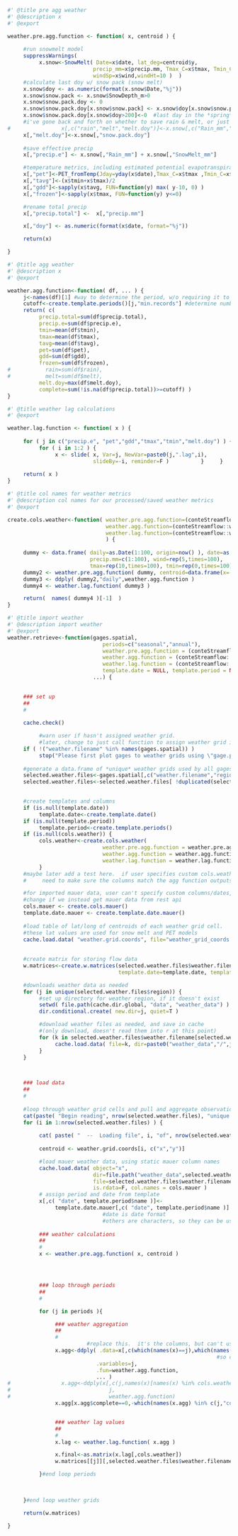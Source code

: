 ```r
#' @title pre agg weather 
#' @description x 
#' @export

weather.pre.agg.function <- function( x, centroid ) {
     
     #run snowmelt model
     suppressWarnings(
          x.snow<-SnowMelt( Date=x$date, lat_deg=centroid$y,
                           precip_mm=x$precip.mm, Tmax_C=x$tmax, Tmin_C=x$tmin,
                           windSp=x$wind,windHt=10 )  )
     #calculate last doy w/ snow pack (snow melt)
     x.snow$doy <- as.numeric(format(x.snow$Date,"%j"))
     x.snow$snow.pack <- x.snow$SnowDepth_m>0
     x.snow$snow.pack.doy <- 0
     x.snow$snow.pack.doy[x.snow$snow.pack] <- x.snow$doy[x.snow$snow.pack]
     x.snow$snow.pack.doy[x.snow$doy>200]<-0  #last day in the *spring* for which there is some snow pack
     #i've gone back and forth on whether to save rain & melt, or just effective precip
#                x[,c("rain","melt","melt.doy")]<-x.snow[,c("Rain_mm","SnowMelt_mm", "snow.pack.doy")]
     x[,"melt.doy"]<-x.snow[,"snow.pack.doy"]
     
     #save effective precip
     x[,"precip.e"] <- x.snow[,"Rain_mm"] + x.snow[,"SnowMelt_mm"]

     #temperature metrics, including estimated potential evapotranspiration and gdd
     x[,"pet"]<-PET_fromTemp(Jday=yday(x$date),Tmax_C=x$tmax ,Tmin_C=x$tmin, lat_radians=centroid$y*pi/180)
     x[,"tavg"]<-(x$tmin+x$tmax)/2
     x[,"gdd"]<-sapply(x$tavg, FUN=function(y) max( y-10, 0) )
     x[,"frozen"]<-sapply(x$tmax, FUN=function(y) y<=0) 

     #rename total precip
     x[,"precip.total"] <-  x[,"precip.mm"]

     x[,"doy"] <- as.numeric(format(x$date, format="%j"))

     return(x)

}
```



```r
#' @title agg weather 
#' @description x 
#' @export

weather.agg.function<-function( df, ... ) {
     j<-names(df)[1] #way to determine the period, w/o requiring it to be passed as parameter, so only one paramter is needed
     cutoff<-create.template.periods()[j,"min.records"] #determine number of records for this periods to be considered "complete"
     return( c(
          precip.total=sum(df$precip.total),
          precip.e=sum(df$precip.e),
          tmin=mean(df$tmin),
          tmax=mean(df$tmax),
          tavg=mean(df$tavg),
          pet=sum(df$pet),
          gdd=sum(df$gdd),
          frozen=sum(df$frozen),
#           rain=sum(df$rain),
#           melt=sum(df$melt),
          melt.doy=max(df$melt.doy),
          complete=sum(!is.na(df$precip.total))>=cutoff) )
}

```

```r
#' @title weather lag calculations
#' @export

weather.lag.function <- function( x ) {
     
     for ( j in c("precip.e", "pet","gdd","tmax","tmin","melt.doy") ) {          
          for ( i in 1:2 ) {    
               x <- slide( x, Var=j, NewVar=paste0(j,".lag",i),
                           slideBy=-i, reminder=F )          }     }
     
     return( x )
}

```



```r
#' @title col names for weather metrics
#' @description col names for our processed/saved weather metrics
#' @export

create.cols.weather<-function( weather.pre.agg.function=(conteStreamflow::weather.pre.agg.function),
                               weather.agg.function=(conteStreamflow::weather.agg.function),
                               weather.lag.function=(conteStreamflow::weather.lag.function)
                               ) {
     
     dummy <- data.frame( daily=as.Date(1:100, origin=now() ), date=as.Date(1:10, origin=now() ),
                          precip.mm=c(1:100), wind=rep(5,times=100), 
                          tmax=rep(10,times=100), tmin=rep(0,times=100) )
     dummy2 <- weather.pre.agg.function( dummy, centroid=data.frame(x=-72,y=41) ) 
     dummy3 <- ddply( dummy2,"daily",weather.agg.function )
     dummy4 <- weather.lag.function( dummy3 )

     return(  names( dummy4 )[-1]  )
}

```

```r
#' @title import weather 
#' @description import weather
#' @export
weather.retrieve<-function(gages.spatial, 
                              periods=c("seasonal","annual"),
                              weather.pre.agg.function = (conteStreamflow::weather.pre.agg.function), 
                              weather.agg.function = (conteStreamflow::weather.agg.function), 
                              weather.lag.function = (conteStreamflow::weather.lag.function), 
                              template.date = NULL, template.period = NULL, cols.weather = NULL,
                           ...) { 

      
     ### set up
     ##
     #
     
     cache.check()

          #warn user if hasn't assigned weather grid.  
          #later, change to just call function to assign weather grid if it hasn't been done already
     if ( !("weather.filename" %in% names(gages.spatial)) )
          stop("Please first plot gages to weather grids using \"gage.place.weather.grid\" ")
     
     #generate a data.frame of *unique* weather grids used by all gages
     selected.weather.files<-gages.spatial[,c("weather.filename","region")]
     selected.weather.files<-selected.weather.files[ !duplicated(selected.weather.files$weather.filename), ]

     
     #create templates and columns 
     if (is.null(template.date))
          template.date<-create.template.date()
     if (is.null(template.period))
          template.period<-create.template.periods()
     if (is.null(cols.weather)) {
          cols.weather<-create.cols.weather(
                              weather.pre.agg.function = weather.pre.agg.function, 
                              weather.agg.function = weather.agg.function, 
                              weather.lag.function = weather.lag.function )
          }
     #maybe later add a test here.  if user specifies custom cols.weather and agg.function, 
     #     need to make sure the columns match the agg function outputs

     #for imported mauer data, user can't specify custom columns/dates, hard coded
     #change if we instead get mauer data from rest api
     cols.mauer <- create.cols.mauer()     
     template.date.mauer <- create.template.date.mauer()
     
     #load table of lat/long of centroids of each weather grid cell. 
     #these lat values are used for snow melt and PET models
     cache.load.data( "weather.grid.coords", file="weather_grid_coords.rdata", dir="weather_grid" )
     
     
     #create matrix for storing flow data
     w.matrices<-create.w.matrices(selected.weather.files$weather.filename, periods=periods,
                                   template.date=template.date, template.period=template.period, cols.weather=cols.weather)

     #downloads weather data as needed
     for (j in unique(selected.weather.files$region)) {
          #set up directory for weather region, if it doesn't exist
          setwd( file.path(cache.dir.global, "data", "weather_data") )
          dir.conditional.create( new.dir=j, quiet=T )

          #download weather files as needed, and save in cache
          #(only download, doesn't read them into r at this point)
          for (k in selected.weather.files$weather.filename[selected.weather.files$region==j]) {
               cache.load.data( file=k, dir=paste0("weather_data","/",j), cache.only=T, quiet=T )
          }
     }


     
     ### load data
     ## 
     # 
     
     #loop through weather grid cells and pull and aggregate observation records
     cat(paste( "Begin reading", nrow(selected.weather.files), "unique weather files used for",nrow(gages.spatial),"gages","\n" ))
     for (i in 1:nrow(selected.weather.files) ) {
     
          cat( paste( "  --  Loading file", i, "of", nrow(selected.weather.files), "  --  \n" ))
                    
          centroid <- weather.grid.coords[i, c("x","y")]

          #load mauer weather data, using static mauer column names
          cache.load.data( object="x", 
                           dir=file.path("weather_data",selected.weather.files$region[i]), 
                           file=selected.weather.files$weather.filename[i],
                           is.rdata=F, col.names = cols.mauer )
          # assign period and date from template
          x[,c( "date", template.period$name )]<- 
               template.date.mauer[,c( "date", template.period$name )]
                              #date is date format  
                              #others are characters, so they can be used as col names
               
          ### weather calculations
          ##
          #
          x <- weather.pre.agg.function( x, centroid )




          ### loop through periods
          ##
          #

          for (j in periods ){ 

               ### weather aggregation
               ##
               #
                         #replace this.  it's the columns, but can't use cols template, because doesn't include lags...
               x.agg<-ddply( .data=x[,c(which(names(x)==j),which(names(x)!=j))], #reorder columns
                                                                  #so column w/ name of period is first
                            .variables=j, 
                            .fun=weather.agg.function,
                            ... )
#                x.agg<-ddply(x[,c(j,names(x)[names(x) %in% cols.weather])],
#                               j, 
#                               weather.agg.function)
               x.agg[x.agg$complete==0,-which(names(x.agg) %in% c(j,"complete"))]<-NA 


               ### weather lag values
               ##
               #
               x.lag <- weather.lag.function( x.agg )

               x.final<-as.matrix(x.lag[,cols.weather])
               w.matrices[[j]][,selected.weather.files$weather.filename[i],]<-x.final

          }#end loop periods
               

          
     }#end loop weather grids

     return(w.matrices)

}


```

